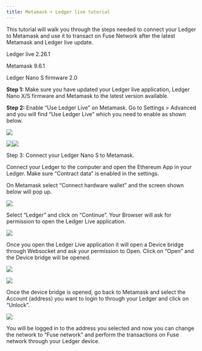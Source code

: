 ```yaml
---
title: Metamask + Ledger live tutorial
---
```


This tutorial will walk you through the steps needed to connect your Ledger to Metamask and use it to transact on Fuse Network after the latest Metamask and Ledger live update.

Ledger live 2.26.1

Metamask 9.6.1

Ledger Nano S firmware 2.0

**Step 1:**
Make sure you have updated your Ledger live application, Ledger Nano X/S firmware and Metamask to the latest version available.

**Step 2:**
Enable “Use Ledger Live” on Metamask. Go to Settings > Advanced and you will find “Use Ledger Live” which you need to enable as shown below.

![](/img/spaces_-MRxFOj-hfekokMwcTbN_uploads_65dYsrnRfKpKb2mxZ46X_image.webp)

![](/img/spaces_-MRxFOj-hfekokMwcTbN_uploads_x1NUyDLcOqHAVH2lQUfp_image.webp)![](/img/spaces_-MRxFOj-hfekokMwbN_uploads_x1NUyDLcOqHAVH2lQUfp_image.webp)

Step 3:
Connect your Ledger Nano S to Metamask.

Connect your Ledger to the computer and open the Ethereum App in your Ledger. Make sure “Contract data” is enabled in the settings.

On Metamask select “Connect hardware wallet” and the screen shown below will pop up.

![](/img/spaces_-MRxFOj-hfekokMwcTbN_uploads_Ag77TTaRdtt9ILeyYB2M_image.webp)

Select “Ledger” and click on “Continue”. Your Browser will ask for permission to open the Ledger Live application.

![](</img/image (3).png>)

Once you open the Ledger Live application it will open a Device bridge through Websocket and ask your permission to Open. Click on “Open” and the Device bridge will be opened.

![](/img/spaces_-MRxFOj-hfekokMwcTbN_uploads_Q3NGGwCP8TgdFrjzmX5A_image.webp)

![](/img/spaces_-MRxFOj-hfekokMwcTbN_uploads_RKdDkc9BcLzU4fW0KHAM_image.webp)

Once the device bridge is opened, go back to Metamask and select the Account (address) you want to login to through your Ledger and click on “Unlock”.

![](/img/spaces_-MRxFOj-hfekokMwcTbN_uploads_UlUlvKlWWyS65JGyU1ng_image.webp)

You will be logged in to the address you selected and now you can change the network to “Fuse network” and perform the transactions on Fuse network through your Ledger device.
